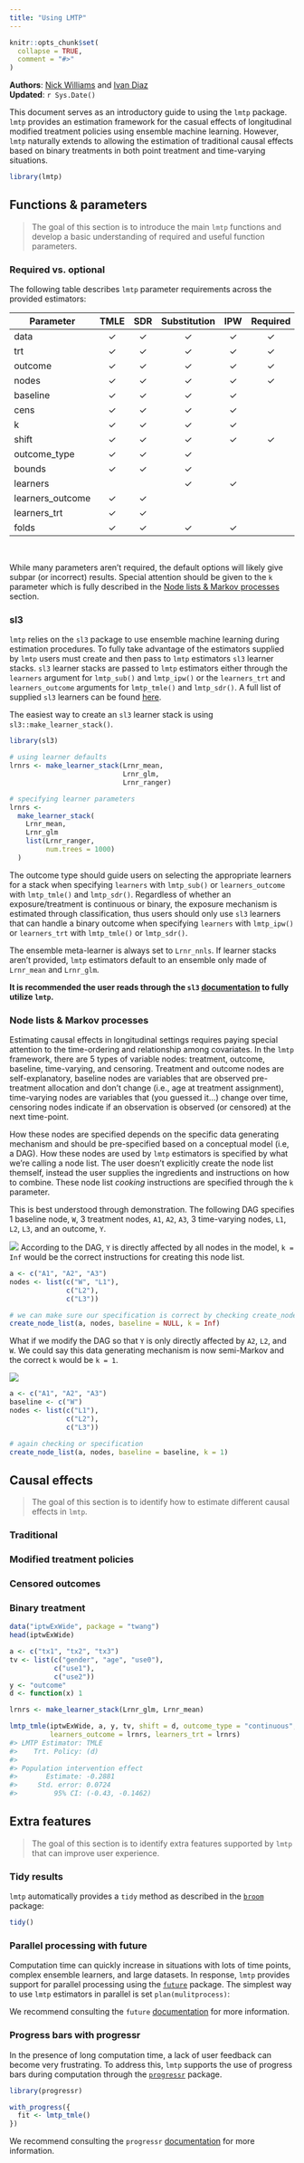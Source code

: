 ```yaml
---
title: "Using LMTP"
---
```


```r
knitr::opts_chunk$set(
  collapse = TRUE,
  comment = "#>"
)
```

<style type="text/css">
.table {

    width: 50%;
    margin: 0 auto;  

}
</style>

__Authors__: [Nick Williams](https://nicholastwilliams.com) and [Ivan Diaz](https://idiaz.xyz)  
__Updated__: `r Sys.Date()` 

This document serves as an introductory guide to using the `lmtp` package. `lmtp` provides an estimation framework for the casual effects of longitudinal modified treatment policies using ensemble machine learning. However, `lmtp` naturally extends to allowing the estimation of traditional causal effects based on binary treatments in both point treatment and time-varying situations. 

```r
library(lmtp)
```

## Functions & parameters

> The goal of this section is to introduce the main `lmtp` functions and develop a basic understanding of required and useful function parameters.

### Required vs. optional

The following table describes `lmtp` parameter requirements across the provided estimators: 

| Parameter        |   TMLE  |   SDR   | Substitution |   IPW   | Required |
|------------------|:-------:|:-------:|:------------:|:-------:|:--------:|
| data             | &check; | &check; |    &check;   | &check; |  &check; |
| trt              | &check; | &check; |    &check;   | &check; |  &check; |
| outcome          | &check; | &check; |    &check;   | &check; |  &check; |
| nodes            | &check; | &check; |    &check;   | &check; |  &check; |
| baseline         | &check; | &check; |    &check;   | &check; |          |
| cens             | &check; | &check; |    &check;   | &check; |          |
| k                | &check; | &check; |    &check;   | &check; |          |
| shift            | &check; | &check; |    &check;   | &check; |  &check; |
| outcome_type     | &check; | &check; |    &check;   |         |          |
| bounds           | &check; | &check; |    &check;   |         |          |
| learners         |         |         |    &check;   | &check; |          |
| learners_outcome | &check; | &check; |              |         |          |
| learners_trt     | &check; | &check; |              |         |          |
| folds            | &check; | &check; |    &check;   | &check; |          |

<br>

While many parameters aren't required, the default options will likely give subpar (or incorrect) results. Special attention should be given to the `k` parameter which is fully described in the [Node lists & Markov processes] section.

### sl3

`lmtp` relies on the `sl3` package to use ensemble machine learning during estimation procedures. To fully take advantage of the estimators supplied by `lmtp` users must create and then pass to `lmtp` estimators `sl3` learner stacks.  `sl3` learner stacks are passed to `lmtp` estimators either through the `learners` argument for `lmtp_sub()` and `lmtp_ipw()` or the `learners_trt` and `learners_outcome` arguments for `lmtp_tmle()` and `lmtp_sdr()`. A full list of supplied `sl3` learners can be found [here](https://tlverse.org/sl3/reference/index.html). 

The easiest way to create an `sl3` learner stack is using `sl3::make_learner_stack()`. 

```r
library(sl3)

# using learner defaults
lrnrs <- make_learner_stack(Lrnr_mean, 
                            Lrnr_glm, 
                            Lrnr_ranger)

# specifying learner parameters
lrnrs <- 
  make_learner_stack(
    Lrnr_mean, 
    Lrnr_glm
    list(Lrnr_ranger, 
         num.trees = 1000)
  )
```

The outcome type should guide users on selecting the appropriate learners for a stack when specifying `learners` with `lmtp_sub()` or `learners_outcome` with `lmtp_tmle()` and `lmtp_sdr()`. Regardless of whether an exposure/treatment is continuous or binary, the exposure mechanism is estimated through classification, thus users should only use `sl3` learners that can handle a binary outcome when specifying `learners` with `lmtp_ipw()` or `learners_trt` with `lmtp_tmle()` or `lmtp_sdr()`. 

The ensemble meta-learner is always set to `Lrnr_nnls`. If learner stacks aren't provided, `lmtp` estimators default to an ensemble only made of `Lrnr_mean` and `Lrnr_glm`. 

**It is recommended the user reads through the `sl3` [documentation](https://tlverse.org/sl3/index.html) to fully utilize `lmtp`.**

### Node lists & Markov processes

Estimating causal effects in longitudinal settings requires paying special attention to the time-ordering and relationship among covariates. In the `lmtp` framework, there are 5 types of variable nodes: treatment, outcome, baseline, time-varying, and censoring. Treatment and outcome nodes are self-explanatory, baseline nodes are variables that are observed pre-treatment allocation and don't change (i.e., age at treatment assignment), time-varying nodes are variables that (you guessed it...) change over time, censoring nodes indicate if an observation is observed (or censored) at the next time-point. 

How these nodes are specified depends on the specific data generating mechanism and should be pre-specified based on a conceptual model (i.e, a DAG). How these nodes are used by `lmtp` estimators is specified by what we're calling a node list. The user doesn't explicitly create the node list themself, instead the user supplies the ingredients and instructions on how to combine. These node list *cooking* instructions are specified through the `k` parameter. 

This is best understood through demonstration. The following DAG specifies 1 baseline node, `W`, 3 treatment nodes, `A1`, `A2`, `A3`, 3 time-varying nodes, `L1`, `L2`, `L3`, and an outcome, `Y`. 

![](dag-1.png)
According to the DAG, `Y` is directly affected by all nodes in the model, `k = Inf` would be the correct instructions for creating this node list. 

```r
a <- c("A1", "A2", "A3")
nodes <- list(c("W", "L1"), 
              c("L2"), 
              c("L3"))

# we can make sure our specification is correct by checking create_node_list()
create_node_list(a, nodes, baseline = NULL, k = Inf)
```

What if we modify the DAG so that `Y` is only directly affected by `A2`, `L2`, and `W`. We could say this data generating mechanism is now semi-Markov and the correct `k` would be `k = 1`. 

![](dag-2.png)

```r
a <- c("A1", "A2", "A3")
baseline <- c("W")
nodes <- list(c("L1"), 
              c("L2"), 
              c("L3"))

# again checking or specification
create_node_list(a, nodes, baseline = baseline, k = 1)
```

## Causal effects

> The goal of this section is to identify how to estimate different causal effects in `lmtp`.

### Traditional 

### Modified treatment policies

### Censored outcomes

### Binary treatment

```r
data("iptwExWide", package = "twang")
head(iptwExWide)
```

```r
a <- c("tx1", "tx2", "tx3")
tv <- list(c("gender", "age", "use0"), 
           c("use1"), 
           c("use2"))
y <- "outcome"
d <- function(x) 1

lrnrs <- make_learner_stack(Lrnr_glm, Lrnr_mean)

lmtp_tmle(iptwExWide, a, y, tv, shift = d, outcome_type = "continuous", 
          learners_outcome = lrnrs, learners_trt = lrnrs)
#> LMTP Estimator: TMLE
#>    Trt. Policy: (d)
#> 
#> Population intervention effect
#>       Estimate: -0.2881
#>     Std. error: 0.0724
#>         95% CI: (-0.43, -0.1462)
```

## Extra features

> The goal of this section is to identify extra features supported by `lmtp` that can improve user experience. 

### Tidy results

`lmtp` automatically provides a `tidy` method as described in the [`broom`](https://cran.r-project.org/web/packages/broom/index.html) package: 

```r
tidy()
```

### Parallel processing with future

Computation time can quickly increase in situations with lots of time points, complex ensemble learners, and large datasets. In response, `lmtp` provides support for parallel processing using the [`future`](https://cran.r-project.org/web/packages/future/index.html) package. The simplest way to use `lmtp` estimators in parallel is set `plan(mulitprocess)`: 

We recommend consulting the `future` [documentation](https://cran.r-project.org/web/packages/future/future.pdf) for more information.

### Progress bars with progressr

In the presence of long computation time, a lack of user feedback can become very frustrating. To address this, `lmtp` supports the use of progress bars during computation through the [`progressr`](https://cran.r-project.org/web/packages/progressr/index.html) package.

```r
library(progressr)

with_progress({
  fit <- lmtp_tmle()
})
```

We recommend consulting the `progressr` [documentation](https://cran.r-project.org/web/packages/progressr/progressr.pdf) for more information. 
